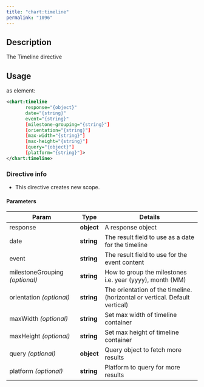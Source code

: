 ```yaml
---
title: "chart:timeline"
permalink: "1096"
---
```


## Description

The Timeline directive

## Usage

as element:

```xml
<chart:timeline
       response="{object}"
       date="{string}"
       event="{string}"
       [milestone-grouping="{string}"]
       [orientation="{string}"]
       [max-width="{string}"]
       [max-height="{string}"]
       [query="{object}"]
       [platform="{string}"]>
</chart:timeline>
```

### Directive info

* This directive creates new scope.

#### Parameters

| Param | Type | Details |
| --- | --- | --- |
| response | **object** | A response object |
| date | **string** | The result field to use as a date for the timeline |
| event | **string** | The result field to use for the event content |
| milestoneGrouping  *(optional)* | **string** | How to group the milestones i.e. year (yyyy), month (MM) |
| orientation  *(optional)* | **string** | The orientation of the timeline. (horizontal or vertical. Default vertical) |
| maxWidth  *(optional)* | **string** | Set max width of timeline container |
| maxHeight  *(optional)* | **string** | Set max height of timeline container |
| query  *(optional)* | **object** | Query object to fetch more results |
| platform  *(optional)* | **string** | Platform to query for more results |